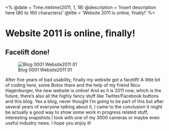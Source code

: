 <%
  @date = Time.mktime(2011, 1, 18)
  @description = 'Insert description here (80 to 160 characters)'
  @title = 'Website 2011 is online, finally!'
%>

Website 2011 is online, finally!
================================

Facelift done!
--------------

![Blog 0001 Website2011 01](/images/blog/blog-0001_website2011_01.jpg)

After five years of bad usability, finally my website got a facelift! A little bit of coding here, some Botox there and the help of my friend Nico Hagenburger, the new website is online!
And as it is 2011 now, which is the future, there's also all the highly fancy stuff like Twitter/Facebook buttons and this blog. Yes a blog, never thought I'm going to be part of this but after several years of everyone talking about it, I came to the conclusion it might be actually a good way to show some work in progress related stuff, interesting snapshots I took with one of my 3000 cameras or maybe even useful industry news.
I hope you enjoy it!

